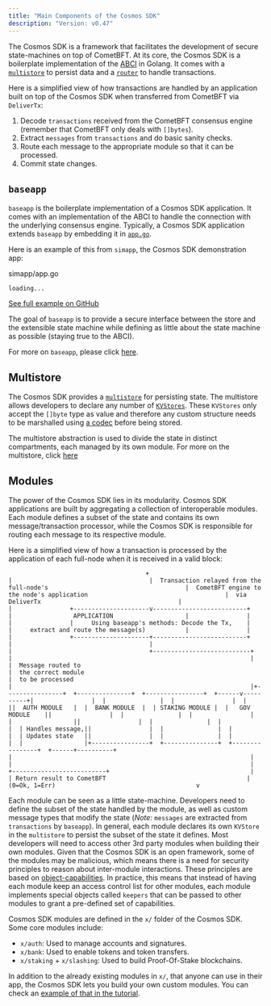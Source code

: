 ```yaml
---
title: "Main Components of the Cosmos SDK"
description: "Version: v0.47"
---
```


The Cosmos SDK is a framework that facilitates the development of secure state-machines on top of CometBFT. At its core, the Cosmos SDK is a boilerplate implementation of the [ABCI](/v0.47/learn/intro/sdk-app-architecture#abci) in Golang. It comes with a [`multistore`](/v0.47/learn/advanced/store#multistore) to persist data and a [`router`](/v0.47/learn/advanced/baseapp#routing) to handle transactions.

Here is a simplified view of how transactions are handled by an application built on top of the Cosmos SDK when transferred from CometBFT via `DeliverTx`:

1. Decode `transactions` received from the CometBFT consensus engine (remember that CometBFT only deals with `[]bytes`).
2. Extract `messages` from `transactions` and do basic sanity checks.
3. Route each message to the appropriate module so that it can be processed.
4. Commit state changes.

## `baseapp`[​](#baseapp "Direct link to baseapp")

`baseapp` is the boilerplate implementation of a Cosmos SDK application. It comes with an implementation of the ABCI to handle the connection with the underlying consensus engine. Typically, a Cosmos SDK application extends `baseapp` by embedding it in [`app.go`](/v0.47/learn/beginner/overview-app#core-application-file).

Here is an example of this from `simapp`, the Cosmos SDK demonstration app:

simapp/app.go

```
loading...
```

[See full example on GitHub](https://github.com/cosmos/cosmos-sdk/blob/v0.47.0-rc1/simapp/app.go#L164-L203)

The goal of `baseapp` is to provide a secure interface between the store and the extensible state machine while defining as little about the state machine as possible (staying true to the ABCI).

For more on `baseapp`, please click [here](/v0.47/learn/advanced/baseapp).

## Multistore[​](#multistore "Direct link to Multistore")

The Cosmos SDK provides a [`multistore`](/v0.47/learn/advanced/store#multistore) for persisting state. The multistore allows developers to declare any number of [`KVStores`](/v0.47/learn/advanced/store#base-layer-kvstores). These `KVStores` only accept the `[]byte` type as value and therefore any custom structure needs to be marshalled using [a codec](/v0.47/learn/advanced/encoding) before being stored.

The multistore abstraction is used to divide the state in distinct compartments, each managed by its own module. For more on the multistore, click [here](/v0.47/learn/advanced/store#multistore)

## Modules[​](#modules "Direct link to Modules")

The power of the Cosmos SDK lies in its modularity. Cosmos SDK applications are built by aggregating a collection of interoperable modules. Each module defines a subset of the state and contains its own message/transaction processor, while the Cosmos SDK is responsible for routing each message to its respective module.

Here is a simplified view of how a transaction is processed by the application of each full-node when it is received in a valid block:

```
                                      +                                      |                                      |  Transaction relayed from the full-node's                                      |  CometBFT engine to the node's application                                      |  via DeliverTx                                      |                                      |                +---------------------v--------------------------+                |                 APPLICATION                    |                |                                                |                |     Using baseapp's methods: Decode the Tx,    |                |     extract and route the message(s)           |                |                                                |                +---------------------+--------------------------+                                      |                                      |                                      |                                      +---------------------------+                                                                  |                                                                  |                                                                  |  Message routed to                                                                  |  the correct module                                                                  |  to be processed                                                                  |                                                                  |+----------------+  +---------------+  +----------------+  +------v----------+|                |  |               |  |                |  |                 ||  AUTH MODULE   |  |  BANK MODULE  |  | STAKING MODULE |  |   GOV MODULE    ||                |  |               |  |                |  |                 ||                |  |               |  |                |  | Handles message,||                |  |               |  |                |  | Updates state   ||                |  |               |  |                |  |                 |+----------------+  +---------------+  +----------------+  +------+----------+                                                                  |                                                                  |                                                                  |                                                                  |                                       +--------------------------+                                       |                                       | Return result to CometBFT                                       | (0=Ok, 1=Err)                                       v
```

Each module can be seen as a little state-machine. Developers need to define the subset of the state handled by the module, as well as custom message types that modify the state (*Note:* `messages` are extracted from `transactions` by `baseapp`). In general, each module declares its own `KVStore` in the `multistore` to persist the subset of the state it defines. Most developers will need to access other 3rd party modules when building their own modules. Given that the Cosmos SDK is an open framework, some of the modules may be malicious, which means there is a need for security principles to reason about inter-module interactions. These principles are based on [object-capabilities](/v0.47/learn/advanced/ocap). In practice, this means that instead of having each module keep an access control list for other modules, each module implements special objects called `keepers` that can be passed to other modules to grant a pre-defined set of capabilities.

Cosmos SDK modules are defined in the `x/` folder of the Cosmos SDK. Some core modules include:

* `x/auth`: Used to manage accounts and signatures.
* `x/bank`: Used to enable tokens and token transfers.
* `x/staking` + `x/slashing`: Used to build Proof-Of-Stake blockchains.

In addition to the already existing modules in `x/`, that anyone can use in their app, the Cosmos SDK lets you build your own custom modules. You can check an [example of that in the tutorial](https://tutorials.cosmos.network/).
